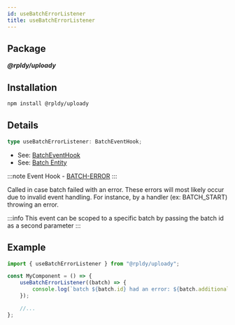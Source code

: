 ```yaml
---
id: useBatchErrorListener
title: useBatchErrorListener
---
```


## Package

**_@rpldy/uploady_**

## Installation

```bash npm2yarn
npm install @rpldy/uploady
```

## Details

```typescript
type useBatchErrorListener: BatchEventHook;
```

- See: [BatchEventHook](../types#batcheventhook)
- See: [Batch Entity](../entities#batch)

:::note
Event Hook - [BATCH-ERROR](../events#batchError)
:::

Called in case batch failed with an error.
These errors will most likely occur due to invalid event handling.
For instance, by a handler (ex: BATCH_START) throwing an error.

:::info
This event can be scoped to a specific batch by passing the batch id as a second parameter
:::

## Example

```javascript
import { useBatchErrorListener } from "@rpldy/uploady";

const MyComponent = () => {
    useBatchErrorListener((batch) => {
        console.log(`batch ${batch.id} had an error: ${batch.additionalInfo}`);
    });

    //...
};
```
